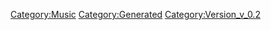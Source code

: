 {{Music
 |Name=オベリスク
 |ID=60
 |Cov=58
 |Cd=9
 |Nam=58
 |Div=58
 |Ma=1
 |SerieId=2
 |SerieLogoId=2
 |WavId=58
 |VariationId=0
 |Dsc=58
 |Strt=10
 |ValkyrieBattle=1
 |ValkyrieIntro=1
 |ValkyrieIntroSky=1
 |DivaSolo=1
 |DivaMulti=1
 |Exp=1
 |OfficialName=オベリスク
 |VocalName=シェリル・ノーム starring May'n
 |Description=作品：劇場版マクロスF〜イツワリノウタヒメ〜<br /><br />歌手：シェリル・ノーム starring May'n<br /><br />作詞：Gabriela Robin<br />作曲：菅野よう子
 |StoryTitle=
 |StoryDesc=
 |BuyURL=https://recochoku.jp/song/S20279296/
 |BannerId=0
 |AnmStoreURL=
}}
[[Category:Music]]
[[Category:Generated]]
[[Category:Version_v_0.2]]

